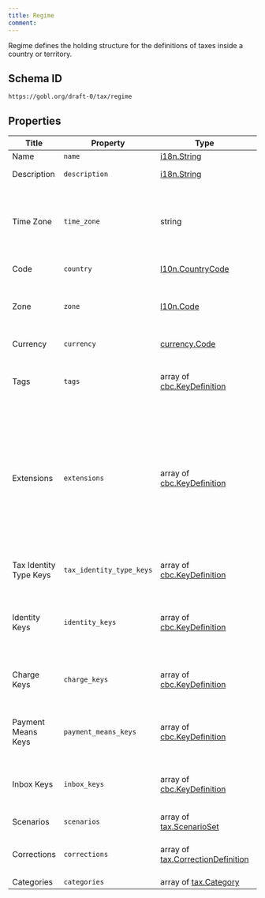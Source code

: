 ```yaml
---
title: Regime
comment: 
---
```


Regime defines the holding structure for the definitions of taxes inside a country or territory.

## Schema ID

`https://gobl.org/draft-0/tax/regime`

## Properties

| Title                  | Property                 | Type                                                                    | Req. | Description                                                                                                                                                                                                                                                                           |
|------------------------|--------------------------|-------------------------------------------------------------------------|------|---------------------------------------------------------------------------------------------------------------------------------------------------------------------------------------------------------------------------------------------------------------------------------------|
| Name                   | `name`                   | [i18n.String](/draft-0/i18n/string)                                     | true | Name of the country                                                                                                                                                                                                                                                                   |
| Description            | `description`            | [i18n.String](/draft-0/i18n/string)                                     |      | Introductory details about the regime.                                                                                                                                                                                                                                                |
| Time Zone              | `time_zone`              | string                                                                  | true | Location name for the country's central time zone. Accepted values from IANA Time Zone Database (https://iana.org/time-zones).                                                                                                                                                        |
| Code                   | `country`                | [l10n.CountryCode](/draft-0/l10n/country_code)                          | true | Country code for the region                                                                                                                                                                                                                                                           |
| Zone                   | `zone`                   | [l10n.Code](/draft-0/l10n/code)                                         |      | Specific Locality, region, city, province, county, or similar code inside the country, if needed.                                                                                                                                                                                     |
| Currency               | `currency`               | [currency.Code](/draft-0/currency/code)                                 | true | Currency used by the country.                                                                                                                                                                                                                                                         |
| Tags                   | `tags`                   | array of [cbc.KeyDefinition](/draft-0/cbc/key_definition)               |      | Tags that can be applied at the document level to identify additional considerations.                                                                                                                                                                                                 |
| Extensions             | `extensions`             | array of [cbc.KeyDefinition](/draft-0/cbc/key_definition)               |      | Extensions defines the keys that can be used for extended or extra data inside the regime that is specific to the regime and cannot be easily determined from other GOBL structures. Typically these are used to define local codes for suppliers, customers, products, or tax rates. |
| Tax Identity Type Keys | `tax_identity_type_keys` | array of [cbc.KeyDefinition](/draft-0/cbc/key_definition)               |      | Tax Identity types specific for the regime and may be validated against.                                                                                                                                                                                                              |
| Identity Keys          | `identity_keys`          | array of [cbc.KeyDefinition](/draft-0/cbc/key_definition)               |      | Identity keys used in addition to regular tax identities and specific for the regime that may be validated against.                                                                                                                                                                   |
| Charge Keys            | `charge_keys`            | array of [cbc.KeyDefinition](/draft-0/cbc/key_definition)               |      | Charge keys specific for the regime and may be validated or used in the UI as suggestions                                                                                                                                                                                             |
| Payment Means Keys     | `payment_means_keys`     | array of [cbc.KeyDefinition](/draft-0/cbc/key_definition)               |      | PaymentMeansKeys specific for the regime that extend the original base payment means keys.                                                                                                                                                                                            |
| Inbox Keys             | `inbox_keys`             | array of [cbc.KeyDefinition](/draft-0/cbc/key_definition)               |      | InboxKeys specific to the regime that can be used to identify where a document should be forwarded to.                                                                                                                                                                                |
| Scenarios              | `scenarios`              | array of [tax.ScenarioSet](/draft-0/tax/scenario_set)                   |      |                                                                                                                                                                                                                                                                                       |
| Corrections            | `corrections`            | array of [tax.CorrectionDefinition](/draft-0/tax/correction_definition) |      | Configuration details for corrections to be used with correction options.                                                                                                                                                                                                             |
| Categories             | `categories`             | array of [tax.Category](/draft-0/tax/category)                          | true | List of tax categories.                                                                                                                                                                                                                                                               |

